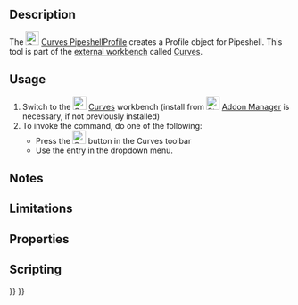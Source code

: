 <languages/>

{{Docnav
|[[Curves_PasteSVG|PasteSVG]]
|[[Curves_Pipeshell|Pipeshell]]
|[[Curves_Workbench|Curves]]
|IconL=Curves_PasteSVG.svg
|IconR=Curves_Pipeshell.svg
|IconC=Curves_workbench_icon.svg
}}

{{GuiCommand
|Name=Curves PipeshellProfile
|MenuLocation=Surfaces → Pipeshell profile
|Workbenches=[[Curves_Workbench|Curves]]
|SeeAlso=[[Curves_Pipeshell|Curves Pipeshell]]
}}

==Description==

The [[Image:Curves_PipeshellProfile.svg|24px]] [[Curves_PipeshellProfile|Curves PipeshellProfile]] creates a Profile object for Pipeshell. This tool is part of the [[External_workbenches|external workbench]] called [[Curves_Workbench|Curves]].

==Usage==

# Switch to the [[Image:Curves_workbench_icon.svg|24px]] [[Curves_Workbench|Curves]] workbench (install from [[Image:Std_AddonMgr.svg|24px]] [[Std_AddonMgr|Addon Manager]] is necessary, if not previously installed)
# To invoke the command, do one of the following:
#* Press the [[Image:Curves_PipeshellProfile.svg|24px]] button in the Curves toolbar
#* Use the {{MenuCommand|Surfaces → Pipeshell profile}} entry in the dropdown menu.


==Notes==


==Limitations==


==Properties==


==Scripting==


{{Docnav
|[[Curves_PasteSVG|PasteSVG]]
|[[Curves_Pipeshell|Pipeshell]]
|[[Curves_Workbench|Curves]]
|IconL=Curves_PasteSVG.svg
|IconR=Curves_Pipeshell.svg
|IconC=Curves_workbench_icon.svg
}}

{{Curves Tools navi{{#translation:}}}}
{{Userdocnavi{{#translation:}}}}